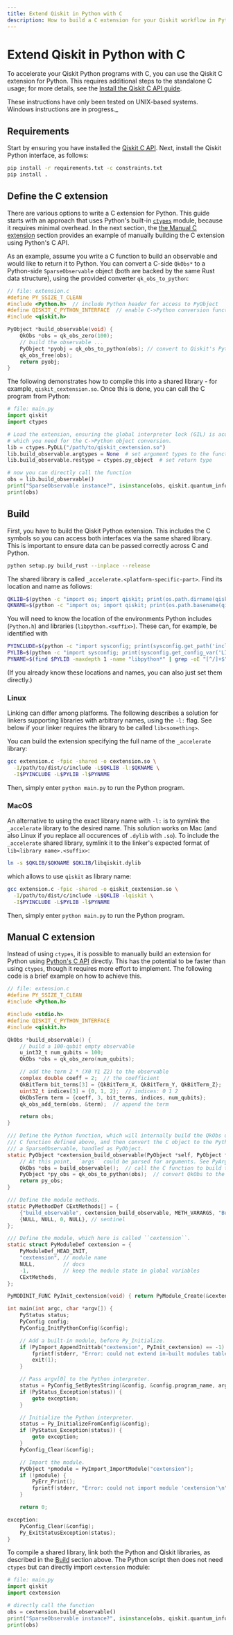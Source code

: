 ```yaml
---
title: Extend Qiskit in Python with C
description: How to build a C extension for your Qiskit workflow in Python
---
```


# Extend Qiskit in Python with C

To accelerate your Qiskit Python programs with C, you can use the Qiskit C extension for Python.
This requires additional steps to the standalone C usage; for more details, see the [Install the Qiskit C API guide](/guides/install-c-api).

<Admonition type="note">
  These instructions have only been tested on UNIX-based systems. Windows instructions are in progress._
</Admonition>

## Requirements

Start by ensuring you have installed the [Qiskit C API](/guides/install-c-api). Next, install the Qiskit Python interface, as follows:
```bash
pip install -r requirements.txt -c constraints.txt
pip install .
```

## Define the C extension

There are various options to write a C extension for Python. This guide starts with an approach that uses Python's built-in [`ctypes`](https://docs.python.org/3/library/ctypes.html) module, because it requires minimal overhead.  In the next section, the [the Manual C extension](#manual-c-extension) section provides an example of manually building the C extension using Python's C API.

As an example, assume you write a C function to build an observable and would like to return
it to Python. You can convert a C-side `QkObs*` to a Python-side `SparseObservable` object
(both are backed by the same Rust data structure), using the provided converter
`qk_obs_to_python`:
```c
// file: extension.c
#define PY_SSIZE_T_CLEAN
#include <Python.h>  // include Python header for access to PyObject
#define QISKIT_C_PYTHON_INTERFACE  // enable C->Python conversion functions
#include <qiskit.h>

PyObject *build_observable(void) {
    QkObs *obs = qk_obs_zero(100);
    // build the observable ...
    PyObject *pyobj = qk_obs_to_python(obs); // convert to Qiskit's Python ``SparseObservable``
    qk_obs_free(obs);
    return pyobj;
}
```

The following demonstrates how to compile this into a shared library - for example, `qiskit_cextension.so`.
Once this is done, you can call the C program from Python:
```python
# file: main.py
import qiskit
import ctypes

# Load the extension, ensuring the global interpreter lock (GIL) is acquired for function calls,
# which you need for the C->Python object conversion.
lib = ctypes.PyDLL("/path/to/qiskit_cextension.so")
lib.build_observable.argtypes = None  # set argument types to the function
lib.build_observable.restype = ctypes.py_object  # set return type

# now you can directly call the function
obs = lib.build_observable()
print("SparseObservable instance?", isinstance(obs, qiskit.quantum_info.SparseObservable))
print(obs)
```

## Build

First, you have to build the Qiskit Python extension. This includes the C symbols so you can access both interfaces via the same shared library. This is important to ensure data can be passed
correctly across C and Python.
```bash
python setup.py build_rust --inplace --release
```
The shared library is called ``_accelerate.<platform-specific-part>``. Find its location and name as follows:
```bash
QKLIB=$(python -c "import os; import qiskit; print(os.path.dirname(qiskit._accelerate.__file__))")
QKNAME=$(python -c "import os; import qiskit; print(os.path.basename(qiskit._accelerate.__file__))")
```

You will need to know the location of the environments Python includes (``Python.h``) and libraries (``libpython.<suffix>``).
These can, for example, be identified with
```bash
PYINCLUDE=$(python -c "import sysconfig; print(sysconfig.get_path('include'))")
PYLIB=$(python -c "import sysconfig; print(sysconfig.get_config_var('LIBDIR'))")
PYNAME=$(find $PYLIB -maxdepth 1 -name "libpython*" | grep -oE "[^/]+$" | grep -oE "python[0-9]+\.[0-9]+" || echo "python")
```
(If you already know these locations and names, you can also just set them directly.)

### Linux

Linking can differ among platforms. The following describes a solution for linkers
supporting libraries with arbitrary names, using the `-l:` flag. See below if your linker
requires the library to be called `lib<something>`.

You can build the extension specifying the full name of the `_accelerate` library:
```bash
gcc extension.c -fpic -shared -o cextension.so \
  -I/path/to/dist/c/include -L$QKLIB -l:$QKNAME \
  -I$PYINCLUDE -L$PYLIB -l$PYNAME
```
Then,  simply enter ``python main.py`` to run the Python program.

### MacOS

An alternative to using the exact library name with `-l:` is to symlink the `_accelerate` library
to the desired name. This solution works on Mac (and also Linux if you replace all occurences of `.dylib` with `.so`).
To include the `_accelerate` shared library, symlink it to the linker's expected format of `lib<library name>.<suffix>`:
```bash
ln -s $QKLIB/$QKNAME $QKLIB/libqiskit.dylib
```
which allows to use `qiskit` as library name:
```bash
gcc extension.c -fpic -shared -o qiskit_cextension.so \
  -I/path/to/dist/c/include -L$QKLIB -lqiskit \
  -I$PYINCLUDE -L$PYLIB -l$PYNAME
```
Then, simply enter ``python main.py`` to run the Python program.

## Manual C extension

Instead of using `ctypes`, it is possible to manually build an extension for Python using [Python's
C API](https://docs.python.org/3/c-api/intro.html) directly. This has the potential to be
faster than using `ctypes`, though it requires more effort to implement.
The following code is a brief example on how to achieve this.

```c
// file: extension.c
#define PY_SSIZE_T_CLEAN
#include <Python.h>

#include <stdio.h>
#define QISKIT_C_PYTHON_INTERFACE
#include <qiskit.h>

QkObs *build_observable() {
    // build a 100-qubit empty observable
    u_int32_t num_qubits = 100;
    QkObs *obs = qk_obs_zero(num_qubits);

    // add the term 2 * (X0 Y1 Z2) to the observable
    complex double coeff = 2;  // the coefficient
    QkBitTerm bit_terms[3] = {QkBitTerm_X, QkBitTerm_Y, QkBitTerm_Z};  // bit terms: X Y Z
    uint32_t indices[3] = {0, 1, 2};  // indices: 0 1 2
    QkObsTerm term = {coeff, 3, bit_terms, indices, num_qubits};
    qk_obs_add_term(obs, &term);  // append the term

    return obs;
}

/// Define the Python function, which will internally build the QkObs using the
/// C function defined above, and then convert the C object to the Python equivalent:
/// a SparseObservable, handled as PyObject.
static PyObject *cextension_build_observable(PyObject *self, PyObject *args) {
    // At this point, ``args`` could be parsed for arguments. See PyArg_ParseTuple for details.
    QkObs *obs = build_observable();  // call the C function to build the observable
    PyObject *py_obs = qk_obs_to_python(obs);  // convert QkObs to the Python-equivalent
    return py_obs;
}

/// Define the module methods.
static PyMethodDef CExtMethods[] = {
    {"build_observable", cextension_build_observable, METH_VARARGS, "Build an observable."},
    {NULL, NULL, 0, NULL}, // sentinel
};

/// Define the module, which here is called ``cextension``.
static struct PyModuleDef cextension = {
    PyModuleDef_HEAD_INIT,
    "cextension", // module name
    NULL,         // docs
    -1,           // keep the module state in global variables
    CExtMethods,
};

PyMODINIT_FUNC PyInit_cextension(void) { return PyModule_Create(&cextension); }

int main(int argc, char *argv[]) {
    PyStatus status;
    PyConfig config;
    PyConfig_InitPythonConfig(&config);

    // Add a built-in module, before Py_Initialize.
    if (PyImport_AppendInittab("cextension", PyInit_cextension) == -1) {
        fprintf(stderr, "Error: could not extend in-built modules table\n");
        exit(1);
    }

    // Pass argv[0] to the Python interpreter.
    status = PyConfig_SetBytesString(&config, &config.program_name, argv[0]);
    if (PyStatus_Exception(status)) {
        goto exception;
    }

    // Initialize the Python interpreter.
    status = Py_InitializeFromConfig(&config);
    if (PyStatus_Exception(status)) {
        goto exception;
    }
    PyConfig_Clear(&config);

    // Import the module.
    PyObject *pmodule = PyImport_ImportModule("cextension");
    if (!pmodule) {
        PyErr_Print();
        fprintf(stderr, "Error: could not import module 'cextension'\n");
    }

    return 0;

exception:
    PyConfig_Clear(&config);
    Py_ExitStatusException(status);
}
```
To compile a shared library, link both the Python and Qiskit libraries, as described in
the [Build](#build) section above. The Python script then does not need `ctypes`
but can directly import `cextension` module:
```python
# file: main.py
import qiskit
import cextension

# directly call the function
obs = cextension.build_observable()
print("SparseObservable instance?", isinstance(obs, qiskit.quantum_info.SparseObservable))
print(obs)
```
